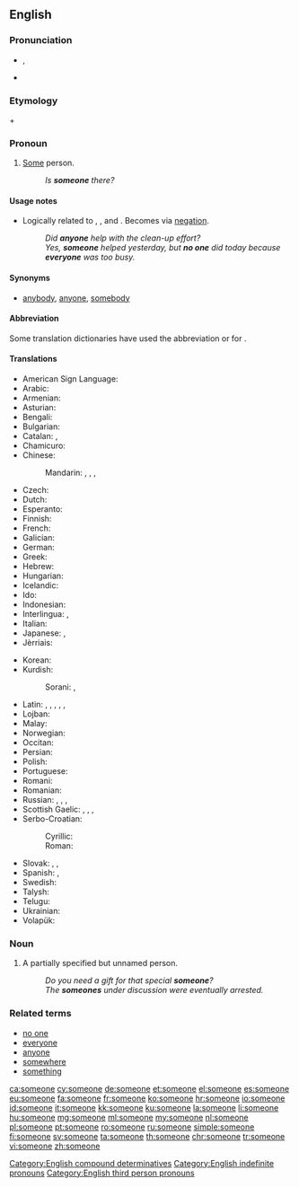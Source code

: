 ==English==

===Pronunciation===
* {{a|RP}} {{IPA|/ˈsʌmwʌn/}}, {{X-SAMPA|/"sVmwVn/}}
* {{audio|en-us-someone.ogg|Audio (US)}}

===Etymology===
{{term|some|lang=en}} + {{term|one|lang=en}}

===Pronoun===
{{en-pron}}

# [[some|Some]] person.
#: ''Is '''someone''' there?''

====Usage notes====
* Logically related to {{term|anyone|lang=en}}, {{term|everyone|lang=en}}, and {{term|no one|lang=en}}. Becomes {{term|no one|lang=en}} via [[negation]].
*: ''Did '''anyone''' help with the clean-up effort?''
*: ''Yes, '''someone''' helped yesterday, but '''no one''' did today because '''everyone''' was too busy.''

====Synonyms====
* [[anybody]], [[anyone]], [[somebody]]

====Abbreviation====
Some translation dictionaries have used the abbreviation {{term|s.o.|lang=en}} or {{term|so|lang=en}} for {{term|someone|lang=en}}.

====Translations====
{{trans-top|some person}}
* American Sign Language: {{tø|ase|1@InsideNeckhigh-FingerUpPalmBack CirclesHoriz}}
* Arabic: {{t+|ar|أحد|tr='áHad}}
* Armenian: {{t+|hy|մեկ|alt=մեկը|tr=mekë}}
* Asturian: {{t-|ast|daquién}}
* Bengali: {{t-|bn|কেউ একটা|sc=Beng}}
* Bulgarian: {{t-|bg|някой|tr=njakoj}}
* Catalan: {{t+|ca|algú}}, {{t-|ca|qualcú}}
* Chamicuro: {{tø|ccc|ana'shanaye}}
* Chinese:
*: Mandarin: {{t|cmn|有人|tr=yǒu rén|sc=Hani}}, {{t-|cmn|某人|tr=mǒurén|sc=Hani}}, {{t-|cmn|誰|sc=Hani}}, {{t-|cmn|谁|tr=shéi, shuí|sc=Hani}}
* Czech: {{t+|cs|někdo}}
* Dutch: {{t+|nl|iemand}}
* Esperanto: {{t+|eo|iu}}
* Finnish: {{t+|fi|joku}}
* French: {{t+|fr|quelqu'un}}
* Galician: {{t+|gl|alguén}}
* German: {{t+|de|jemand}}
* Greek: {{t+|el|κάποιος|tr=kapios|m}}
* Hebrew: {{t-|he|מישהו}}
* Hungarian: {{t+|hu|valaki}}
* Icelandic: {{t+|is|einhver}}
* Ido: {{t+|io|ulu}}
* Indonesian: {{t+|id|seseorang}}
* Interlingua: {{t-|ia|alicuno}}, {{t-|ia|alcuno}}
* Italian: {{t+|it|qualcuno}}
* Japanese: {{t-|ja|誰か|tr=だれか, dare-ka}}, {{t-|ja|或る人|tr=あるひと, aru hito}}
* Jèrriais: {{tø|roa-jer|tchitch'un}}
{{trans-mid}}
* Korean: {{t-|ko|누군가|tr=nugunga}}
* Kurdish:
*: Sorani: {{t-|ku|یه‌کێک|tr=yekék|sc=ku-Arab}}, {{t-|ku|که‌سێک|tr=kesék|sc=ku-Arab}}
* Latin: {{t+|la|aliquis|m|f}}, {{t-|la|aliquid|n}}, {{t+|la|quidam|m|f}}, {{t+|la|quidam|n}}, {{t-|la|quiddam|n}}, {{t-|la|quaedam|f}}
* Lojban: {{t-|jbo|zo'e}}
* Malay: {{t-|ms|seseorang}}
* Norwegian: {{t+|no|noen}}
* Occitan: {{t-|oc|qualqu'un}}
* Persian: {{t+|fa|کسی|tr=kasi}}
* Polish: {{t+|pl|ktoś}}
* Portuguese: {{t+|pt|alguém}}
* Romani: {{tø|rom|varekon}}
* Romanian: {{t+|ro|cineva}}
* Russian: {{t+|ru|кто-то|tr=kto-to}}, {{t+|ru|кто-нибудь|tr=kto-nibúd'}}, {{t+|ru|некто|tr=nékto}}, {{t+|ru|кто-либо|tr=kto-líbo}}
* Scottish Gaelic: {{t-|gd|cuideigin}}, {{qualifier|male}} {{t-|gd|duin'-eigin}}, {{qualifier|male}} {{t-|gd|feareigin}}, {{qualifier|female}} {{t-|gd|tè-eigin}}
* Serbo-Croatian:
*: Cyrillic: {{t-|sh|неко}}
*: Roman: {{t-|sh|neko}}
* Slovak: {{t-|sk|niekto}}, {{t-|sk|dakto}}, {{t-|sk|voľakto}}
* Spanish: {{t+|es|alguien}}, {{t+|es|alguno}}
* Swedish: {{t+|sv|någon}}
* Talysh: {{tø|tly|ای نفری|tr=i nafari|sc=fa-Arab}}
* Telugu: {{t-|te|ఎవరో|tr=evarO}}
* Ukrainian: {{t+|uk|хтось|tr=xtos'}}
* Volapük: {{t+|vo|ek}}
{{trans-bottom}}

===Noun===
{{en-noun}}

# A partially specified but unnamed person.
#: ''Do you need a gift for that special '''someone'''?''
#: ''The '''someones''' under discussion were eventually arrested.''

===Related terms===
* [[no one]]
* [[everyone]]
* [[anyone]]
* [[somewhere]]
* [[something]]

[[Category:English compound determinatives]]
[[Category:English indefinite pronouns]]
[[Category:English third person pronouns]]

[[ca:someone]]
[[cy:someone]]
[[de:someone]]
[[et:someone]]
[[el:someone]]
[[es:someone]]
[[eu:someone]]
[[fa:someone]]
[[fr:someone]]
[[ko:someone]]
[[hr:someone]]
[[io:someone]]
[[id:someone]]
[[it:someone]]
[[kk:someone]]
[[ku:someone]]
[[la:someone]]
[[li:someone]]
[[hu:someone]]
[[mg:someone]]
[[ml:someone]]
[[my:someone]]
[[nl:someone]]
[[pl:someone]]
[[pt:someone]]
[[ro:someone]]
[[ru:someone]]
[[simple:someone]]
[[fi:someone]]
[[sv:someone]]
[[ta:someone]]
[[th:someone]]
[[chr:someone]]
[[tr:someone]]
[[vi:someone]]
[[zh:someone]]